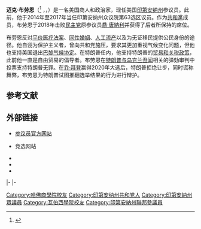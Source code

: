 {{请求翻译|time=2021-01-14}}
{{noteTA
|G1 = USState
|G2 = PresidentsUS
}}
{{Infobox officeholder
| name = 迈克·布劳恩
| image = Mike Braun, Official Portrait, 116th Congress.jpg
| jr/sr = 聯邦參議員
| state = [[印第安纳州|印第安纳州]]
| alongside = [[托德·揚|托德·揚]]
| term_start = 2019年1月3日
| term_end = 
| predecessor = [[喬·唐納利|喬·唐納利]]
| successor = 
| state_house1 = 印第安纳州
| district1 = 63
| term_start1 = 2014年11月5日
| term_end1 = 2017年11月1日
| predecessor1 = {{le|马克·梅斯默|Mark Messmer}}
| successor1 = {{le|沙恩·林道尔|Shane Lindauer}}
| birth_date = {{birth date and age|1954|3|24}}
| birth_place = [[美国|美国]][[印地安納州|印地安納州]][[傑斯帕_(印地安納州)|傑斯帕]]
| death_date = 
| death_place = 
| residence   = 印地安納州傑斯帕
| party = [[共和黨_(美國)|共和黨]] (2012年至今)
| otherparty = [[民主党_(美国)|民主党]] (2012年之前)<ref>{{cite web |url=https://www.cnn.com/2018/05/05/politics/mike-braun-indiana-republican-primary/index.html |title=A leading candidate in Indiana's GOP primary was considered a 'hard Democrat' by his own party |last=Bradner |first=Eric |date=2018-05-06 |publisher=[[CNN|CNN]] |accessdate=2019-02-06 |quote=One of the top candidates in Indiana's GOP primary was labeled in the Republican National Committee's voter files as a "hard Democrat" as recently as December. ... Braun's voting record shows Braun took a Democratic ballot in some of the highest-profile primary battles the party has had in Indiana in recent decades -- and skipped the most hotly contested GOP statewide races. Braun voted in the Democratic primaries in 1992, 1996, 1998, 2004, 2006 and 2008 -- which were largely solidly Democratic election years. He skipped the primary in 1994, 2000, 2002 and 2010 -- all strong Republican years.}}</ref>
| spouse = {{marriage|莫琳·布劳恩（Maureen Braun）|1976}}
| children = 4
| relatives = {{le|史蒂夫·布劳恩|Steve Braun (politician)}} (弟弟)
| education = [[瓦伯西學院|瓦伯西學院]] ([[文学士|文学士]])<br/>[[哈佛大学|哈佛大学]] ([[工商管理碩士|工商管理碩士]])
|website      = {{url|braun.senate.gov|Senate website}}
}}

'''迈克·布劳恩'''（{{lang-en|Michael K. Braun}}<ref>{{Cite web |url=https://campaignfinance.in.gov/INCF/TempDocs/7770c8d6-d238-4942-82e9-1e29b32e5865.pdf |title=Indiana Candidate's Statement of Organization |access-date=2018-12-25 |archive-url=https://web.archive.org/web/20181226035820/https://campaignfinance.in.gov/INCF/TempDocs/7770c8d6-d238-4942-82e9-1e29b32e5865.pdf |archive-date=2018-12-26 |dead-url=yes }}</ref> ，{{IPAc-en|ˈ|b|r|ɔː|n}}，{{bd|1954年|3月24日||}}）是一名美国商人和政治家，现任美国[[印第安纳州|印第安纳州]]参议员。此前，他于2014年至2017年当任印第安纳州众议院第63选区议员。作为[[共和黨_(美國)|共和黨]]成员，布劳恩于2018年击败[[民主党_(美国)|民主党]]原参议员[[喬·唐納利|喬·唐納利]]并获得了后者所保持的席位。

布劳恩反对[[患者保护与平价医疗法案|平价医疗法案]]、[[同性婚姻|同性婚姻]]、[[人工流产|人工流产]]以及为无证移民提供公民身份的途径。他自诩为保护主义者，曾向共和党施压，要求其更加重视气候变化问题，但他也支持美国退出[[巴黎气候协定|巴黎气候协定]]。在特朗普任内，他支持特朗普的[[特朗普关税|贸易和关税政策]]，此前他一直是自由贸易的倡导者。布劳恩在[[特朗普-乌克兰丑闻|特朗普与乌克兰丑闻]]相关的弹劾审判中投票支持特朗普无罪。在[[乔·拜登|乔·拜登]]赢得2020年大选后，特朗普拒绝让步，同时谎称舞弊，布劳恩为特朗普试图推翻选举结果的行为进行辩护。

== 参考文献 ==
{{Reflist}}

== 外部链接 ==
* [https://www.braun.senate.gov/ 参议员官方网站]
*{{official|https://www.mikebraunforindiana.com}} 竞选网站
*{{Curlie|Regional/North_America/United_States/Indiana/Society_and_Culture/Politics/Candidates_and_Campaigns/US_Senate/Mike_Braun}}
* {{CongLinks|congbio=B001310|votesmart=148564|fec=S8IN00171| congress=mike-braun/B001310}}
* {{C-SPAN|Mike Braun}}

{{s-start}}
{{s-ppo}}
{{s-bef|before=[[李察·莫達克|李察·莫達克]]}}
{{s-ttl|title={{nowrap|[[美國參議員|美國參議員]]{{le|印第安納州美國參議院議員列表|List of United States Senators from Indiana|印第安納州}}[[共和黨_(美國)|共和黨]]被提名人}}<br>（[[美國參議員類別|第1類]]）|years={{le|2018年印第安納州美國參議院議員選舉|United States Senate election in Indiana, 2018|2018年}}}}
{{s-inc|recent}}
|-
{{s-par|us-sen}}
{{s-bef|before=[[喬·唐納利|喬·唐納利]]}}
{{s-ttl|title={{le|印第安納州美國參議員列表|List of United States Senators from Indiana|印第安納州第1類參議員}}|years=2019年-至今|alongside=[[托德·揚|托德·揚]]}}
{{s-inc}}
|-
{{s-prec|usa}}
{{s-bef|before=[[米特·羅姆尼|米特·羅姆尼]]}}
{{s-ttl|title=[[美國參議員資歷|美國參議員資歷]]|years=第88位}}
{{s-aft|after=[[约什·霍利|约什·霍利]]}}
{{s-end}}
{{Current U.S. Senators}}
{{DEFAULTSORT:Braun, Mike}}
{{Authority control}}
[[Category:哈佛商學院校友|Category:哈佛商學院校友]]
[[Category:印第安纳州共和党人|Category:印第安纳州共和党人]]
[[Category:印第安納州眾議員|Category:印第安納州眾議員]]
[[Category:瓦伯西學院校友|Category:瓦伯西學院校友]]
[[Category:印第安納州聯邦參議員|Category:印第安納州聯邦參議員]]